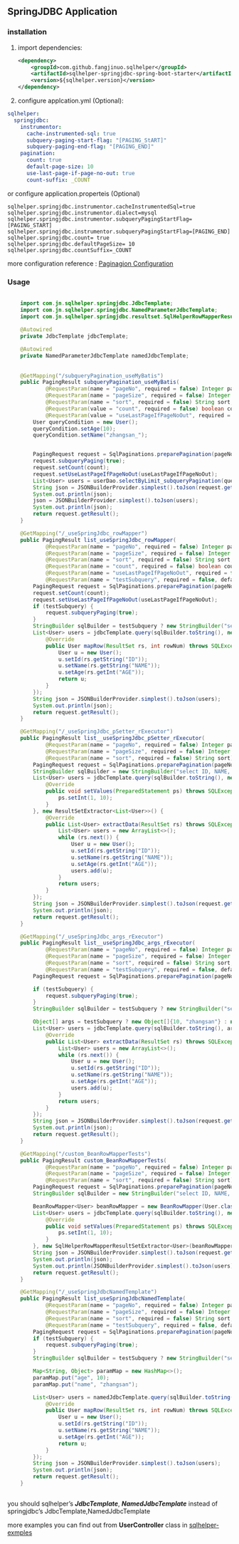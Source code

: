 ## SpringJDBC Application {#sqlhelper_springjdbc}

### installation {#pagination_springjdbc_installation}

1. import dependencies:

   ```xml
   <dependency>
       <groupId>com.github.fangjinuo.sqlhelper</groupId>
       <artifactId>sqlhelper-springjdbc-spring-boot-starter</artifactId>
       <version>${sqlhelper.version}</version>
   </dependency>
   ```

2. configure applcation.yml (Optional):

```yml
sqlhelper:
  springjdbc:
    instrumentor:
      cache-instrumented-sql: true
      subquery-paging-start-flag: "[PAGING_StART]"
      subquery-paging-end-flag: "[PAGING_END]"
    pagination:
      count: true
      default-page-size: 10
      use-last-page-if-page-no-out: true
      count-suffix: _COUNT
```

or configure application.properteis (Optional)
```properties
sqlhelper.springjdbc.instrumentor.cacheInstrumentedSql=true
sqlhelper.springjdbc.instrumentor.dialect=mysql
sqlhelper.springjdbc.instrumentor.subqueryPagingStartFlag=[PAGING_START]
sqlhelper.springjdbc.instrumentor.subqueryPagingStartFlag=[PAGING_END]
sqlhelper.springjdbc.count= true
sqlhelper.springjdbc.defaultPageSize= 10
sqlhelper.springjdbc.countSuffix=_COUNT
```

more configuration reference : [Paginagion Configuration](#pagination_configuration)


### Usage {#pagination_springjdbc_usage}   
```java
    
    import com.jn.sqlhelper.springjdbc.JdbcTemplate;
    import com.jn.sqlhelper.springjdbc.NamedParameterJdbcTemplate;
    import com.jn.sqlhelper.springjdbc.resultset.SqlHelperRowMapperResultSetExtractor;
    
    @Autowired
    private JdbcTemplate jdbcTemplate;

    @Autowired
    private NamedParameterJdbcTemplate namedJdbcTemplate;
    
    
    @GetMapping("/subqueryPagination_useMyBatis")
    public PagingResult subqueryPagination_useMyBatis(
            @RequestParam(name = "pageNo", required = false) Integer pageNo,
            @RequestParam(name = "pageSize", required = false) Integer pageSize,
            @RequestParam(name = "sort", required = false) String sort,
            @RequestParam(value = "count", required = false) boolean count,
            @RequestParam(value = "useLastPageIfPageNoOut", required = false) boolean useLastPageIfPageNoOut) {
        User queryCondition = new User();
        queryCondition.setAge(10);
        queryCondition.setName("zhangsan_");


        PagingRequest request = SqlPaginations.preparePagination(pageNo == null ? 1 : pageNo, pageSize == null ? -1 : pageSize, sort);
        request.subqueryPaging(true);
        request.setCount(count);
        request.setUseLastPageIfPageNoOut(useLastPageIfPageNoOut);
        List<User> users = userDao.selectByLimit_subqueryPagination(queryCondition);
        String json = JSONBuilderProvider.simplest().toJson(request.getResult());
        System.out.println(json);
        json = JSONBuilderProvider.simplest().toJson(users);
        System.out.println(json);
        return request.getResult();
    }

    @GetMapping("/_useSpringJdbc_rowMapper")
    public PagingResult list_useSpringJdbc_rowMapper(
            @RequestParam(name = "pageNo", required = false) Integer pageNo,
            @RequestParam(name = "pageSize", required = false) Integer pageSize,
            @RequestParam(name = "sort", required = false) String sort,
            @RequestParam(name = "count", required = false) boolean count,
            @RequestParam(name = "useLastPageIfPageNoOut", required = false) boolean useLastPageIfPageNoOut,
            @RequestParam(name = "testSubquery", required = false, defaultValue = "false") boolean testSubquery) {
        PagingRequest request = SqlPaginations.preparePagination(pageNo == null ? 1 : pageNo, pageSize == null ? -1 : pageSize, sort);
        request.setCount(count);
        request.setUseLastPageIfPageNoOut(useLastPageIfPageNoOut);
        if (testSubquery) {
            request.subqueryPaging(true);
        }
        StringBuilder sqlBuilder = testSubquery ? new StringBuilder("select * from ([PAGING_START]select ID, NAME, AGE from USER where 1=1 and age > 10[PAGING_END]) n where name like 'zhangsan%' ") : new StringBuilder("select ID, NAME, AGE from USER where 1=1 and age > 10");
        List<User> users = jdbcTemplate.query(sqlBuilder.toString(), new RowMapper<User>() {
            @Override
            public User mapRow(ResultSet rs, int rowNum) throws SQLException {
                User u = new User();
                u.setId(rs.getString("ID"));
                u.setName(rs.getString("NAME"));
                u.setAge(rs.getInt("AGE"));
                return u;
            }
        });
        String json = JSONBuilderProvider.simplest().toJson(users);
        System.out.println(json);
        return request.getResult();
    }

    @GetMapping("/_useSpringJdbc_pSetter_rExecutor")
    public PagingResult list__useSpringJdbc_pSetter_rExecutor(
            @RequestParam(name = "pageNo", required = false) Integer pageNo,
            @RequestParam(name = "pageSize", required = false) Integer pageSize,
            @RequestParam(name = "sort", required = false) String sort) {
        PagingRequest request = SqlPaginations.preparePagination(pageNo == null ? 1 : pageNo, pageSize == null ? -1 : pageSize, sort);
        StringBuilder sqlBuilder = new StringBuilder("select ID, NAME, AGE from USER where 1=1 and age > ?");
        List<User> users = jdbcTemplate.query(sqlBuilder.toString(), new PreparedStatementSetter() {
            @Override
            public void setValues(PreparedStatement ps) throws SQLException {
                ps.setInt(1, 10);
            }
        }, new ResultSetExtractor<List<User>>() {
            @Override
            public List<User> extractData(ResultSet rs) throws SQLException, DataAccessException {
                List<User> users = new ArrayList<>();
                while (rs.next()) {
                    User u = new User();
                    u.setId(rs.getString("ID"));
                    u.setName(rs.getString("NAME"));
                    u.setAge(rs.getInt("AGE"));
                    users.add(u);
                }
                return users;
            }
        });
        String json = JSONBuilderProvider.simplest().toJson(request.getResult());
        System.out.println(json);
        return request.getResult();
    }

    @GetMapping("/_useSpringJdbc_args_rExecutor")
    public PagingResult list__useSpringJdbc_args_rExecutor(
            @RequestParam(name = "pageNo", required = false) Integer pageNo,
            @RequestParam(name = "pageSize", required = false) Integer pageSize,
            @RequestParam(name = "sort", required = false) String sort,
            @RequestParam(name = "testSubquery", required = false, defaultValue = "false") boolean testSubquery) {
        PagingRequest request = SqlPaginations.preparePagination(pageNo == null ? 1 : pageNo, pageSize == null ? -1 : pageSize, sort);

        if (testSubquery) {
            request.subqueryPaging(true);
        }
        StringBuilder sqlBuilder = testSubquery ? new StringBuilder("select * from ([PAGING_START]select ID, NAME, AGE from USER where 1=1 and age > ?[PAGING_END]) n where name like CONCAT(?,'%') ") : new StringBuilder("select ID, NAME, AGE from USER where 1=1 and age > ?");

        Object[] args = testSubquery ? new Object[]{10, "zhangsan"} : new Object[]{10};
        List<User> users = jdbcTemplate.query(sqlBuilder.toString(), args, new ResultSetExtractor<List<User>>() {
            @Override
            public List<User> extractData(ResultSet rs) throws SQLException, DataAccessException {
                List<User> users = new ArrayList<>();
                while (rs.next()) {
                    User u = new User();
                    u.setId(rs.getString("ID"));
                    u.setName(rs.getString("NAME"));
                    u.setAge(rs.getInt("AGE"));
                    users.add(u);
                }
                return users;
            }
        });
        String json = JSONBuilderProvider.simplest().toJson(request.getResult());
        System.out.println(json);
        return request.getResult();
    }

    @GetMapping("/custom_BeanRowMapperTests")
    public PagingResult custom_BeanRowMapperTests(
            @RequestParam(name = "pageNo", required = false) Integer pageNo,
            @RequestParam(name = "pageSize", required = false) Integer pageSize,
            @RequestParam(name = "sort", required = false) String sort) {
        PagingRequest request = SqlPaginations.preparePagination(pageNo == null ? 1 : pageNo, pageSize == null ? -1 : pageSize, sort);
        StringBuilder sqlBuilder = new StringBuilder("select ID, NAME, AGE from USER where 1=1 and age > ?");

        BeanRowMapper<User> beanRowMapper = new BeanRowMapper(User.class);
        List<User> users = jdbcTemplate.query(sqlBuilder.toString(), new PreparedStatementSetter() {
            @Override
            public void setValues(PreparedStatement ps) throws SQLException {
                ps.setInt(1, 10);
            }
        }, new SqlHelperRowMapperResultSetExtractor<User>(beanRowMapper));
        String json = JSONBuilderProvider.simplest().toJson(request.getResult());
        System.out.println(json);
        System.out.println(JSONBuilderProvider.simplest().toJson(users));
        return request.getResult();
    }

    @GetMapping("/_useSpringJdbcNamedTemplate")
    public PagingResult list_useSpringJdbcNamedTemplate(
            @RequestParam(name = "pageNo", required = false) Integer pageNo,
            @RequestParam(name = "pageSize", required = false) Integer pageSize,
            @RequestParam(name = "sort", required = false) String sort,
            @RequestParam(name = "testSubquery", required = false, defaultValue = "false") boolean testSubquery) {
        PagingRequest request = SqlPaginations.preparePagination(pageNo == null ? 1 : pageNo, pageSize == null ? -1 : pageSize, sort);
        if (testSubquery) {
            request.subqueryPaging(true);
        }
        StringBuilder sqlBuilder = testSubquery ? new StringBuilder("select * from ([PAGING_START]select ID, NAME, AGE from USER where 1=1 and age > :age [PAGING_END]) n where name like CONCAT(:name,'%') ") : new StringBuilder("select ID, NAME, AGE from USER where 1=1 and age > :age");

        Map<String, Object> paramMap = new HashMap<>();
        paramMap.put("age", 10);
        paramMap.put("name", "zhangsan");

        List<User> users = namedJdbcTemplate.query(sqlBuilder.toString(), paramMap, new RowMapper<User>() {
            @Override
            public User mapRow(ResultSet rs, int rowNum) throws SQLException {
                User u = new User();
                u.setId(rs.getString("ID"));
                u.setName(rs.getString("NAME"));
                u.setAge(rs.getInt("AGE"));
                return u;
            }
        });
        String json = JSONBuilderProvider.simplest().toJson(users);
        System.out.println(json);
        return request.getResult();
    }
    
```

you should sqlhelper's ***JdbcTemplate***, ***NamedJdbcTemplate*** instead of springjdbc's JdbcTemplate,NamedJdbcTemplate


more examples you can find out from **UserController** class in [sqlhelper-exmples](https://github.com/fangjinuo/sqlhelper/blob/master/sqlhelper-examples/src/main/java/com/jn/sqlhelper/examples/common/controller/UserController.java)